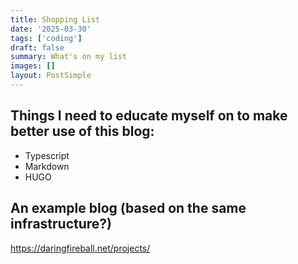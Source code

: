 ```yaml
---
title: Shopping List
date: '2025-03-30'
tags: ['coding']
draft: false
summary: What's on my list
images: []
layout: PostSimple
---
```


## Things I need to educate myself on to make better use of this blog:

- Typescript
- Markdown
- HUGO

## An example blog (based on the same infrastructure?)

https://daringfireball.net/projects/
